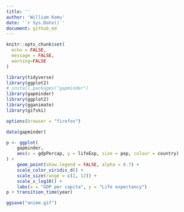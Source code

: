 ```yaml
---
title: ''
author: 'William Komu'
date: '`r Sys.Date()`'
document: github_md
---
```


```r
knitr::opts_chunk$set(
  echo = FALSE,
  message = FALSE,
  warning=FALSE
)
```

```r
library(tidyverse)
library(ggplot2)
# install.packages("gapminder")
library(gapminder)
library(ggplot2)
library(gganimate)
library(gifski)

options(browser = "firefox")

data(gapminder)

p <- ggplot(
    gapminder,
    aes(x = gdpPercap, y = lifeExp, size = pop, colour = country)
) +
    geom_point(show.legend = FALSE, alpha = 0.7) +
    scale_color_viridis_d() +
    scale_size(range = c(2, 12)) +
    scale_x_log10() +
    labs(x = "GDP per capita", y = "Life expectancy")
p + transition_time(year)

ggsave("anime.gif")

```
